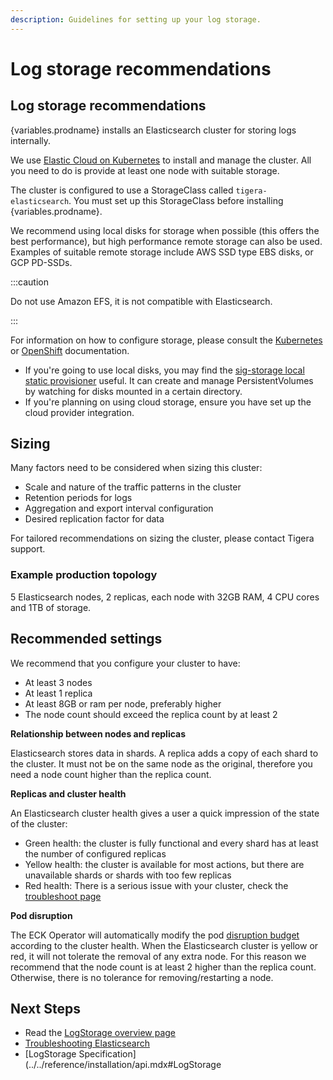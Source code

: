 ```yaml
---
description: Guidelines for setting up your log storage.
---
```



# Log storage recommendations

## Log storage recommendations

{variables.prodname} installs an Elasticsearch cluster for storing logs internally.

We use
[Elastic Cloud on Kubernetes](https://www.elastic.co/guide/en/cloud-on-k8s/current/k8s-overview.html)
to install and manage the cluster. All you need to do is provide at least one node with suitable storage.

The cluster is configured to use a StorageClass called `tigera-elasticsearch`. You must
set up this StorageClass before installing {variables.prodname}.

We recommend using local disks for storage when possible (this offers the best performance),
but high performance remote storage can also be used. Examples of suitable remote storage include
AWS SSD type EBS disks, or GCP PD-SSDs.

:::caution

Do not use Amazon EFS, it is not compatible with Elasticsearch.

:::

For information on how to configure storage, please consult the [Kubernetes](https://kubernetes.io/docs/concepts/storage/storage-classes/)
or [OpenShift](https://docs.openshift.com/container-platform/4.2/storage/understanding-persistent-storage.html) documentation.

- If you're going to use local disks, you may find the [sig-storage local static provisioner](https://github.com/kubernetes-sigs/sig-storage-local-static-provisioner)
  useful. It can create and manage PersistentVolumes by watching for disks mounted in a certain directory.
- If you're planning on using cloud storage, ensure you have set up the cloud provider integration.

## Sizing

Many factors need to be considered when sizing this cluster:

- Scale and nature of the traffic patterns in the cluster
- Retention periods for logs
- Aggregation and export interval configuration
- Desired replication factor for data

For tailored recommendations on sizing the cluster, please contact Tigera support.

### Example production topology

5 Elasticsearch nodes, 2 replicas, each node with 32GB RAM, 4 CPU cores and 1TB of storage.

## Recommended settings

We recommend that you configure your cluster to have:

- At least 3 nodes
- At least 1 replica
- At least 8GB or ram per node, preferably higher
- The node count should exceed the replica count by at least 2

**Relationship between nodes and replicas**

Elasticsearch stores data in shards. A replica adds a copy of each shard to the cluster. It must not be on the same node as
the original, therefore you need a node count higher than the replica count.

**Replicas and cluster health**

An Elasticsearch cluster health gives a user a quick impression of the state of the cluster:

- Green health: the cluster is fully functional and every shard has at least the number of configured replicas
- Yellow health: the cluster is available for most actions, but there are unavailable shards or shards with too few replicas
- Red health: There is a serious issue with your cluster, check the [troubleshoot page](../../visibility/elastic/troubleshoot.mdx)

**Pod disruption**

The ECK Operator will automatically modify the pod [disruption budget](https://kubernetes.io/docs/tasks/run-application/configure-pdb/)
according to the cluster health. When the Elasticsearch cluster is yellow or red, it will not tolerate the removal of any
extra node. For this reason we recommend that the node count is at least 2 higher than the replica count. Otherwise, there
is no tolerance for removing/restarting a node.

## Next Steps

- Read the [LogStorage overview page](../logstorage/index.mdx)
- [Troubleshooting Elasticsearch](../../visibility/elastic/troubleshoot.mdx)
- [LogStorage Specification](../../reference/installation/api.mdx#LogStorage

